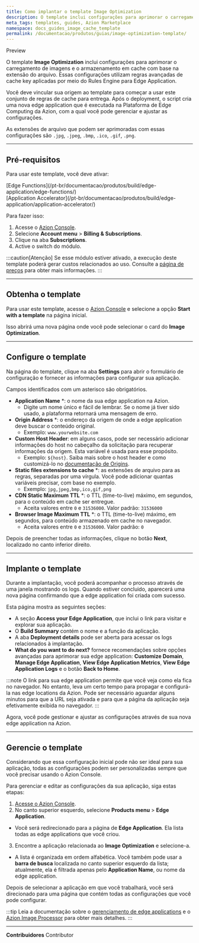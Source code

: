 ```yaml
---
title: Como implantar o template Image Optimization
description: O template inclui configurações para aprimorar o carregamento de imagens e o armazenamento em cache com base na extensão do arquivo..
meta_tags: templates, guides, Azion Marketplace
namespace: docs_guides_image_cache_template
permalink: /documentacao/produtos/guias/image-optimization-template/
---
```



<Badge variant="accent">
Preview
</Badge>

O template **Image Optimization** inclui configurações para aprimorar o carregamento de imagens e o armazenamento em cache com base na extensão do arquivo. Essas configurações utilizam regras avançadas de cache key aplicadas por meio do Rules Engine para Edge Application.

Você deve vincular sua origem ao template para começar a usar este conjunto de regras de cache para entrega. Após o deployment, o script cria uma nova edge application que é executada na Plataforma de Edge Computing da Azion, com a qual você pode gerenciar e ajustar as configurações.

As extensões de arquivo que podem ser aprimoradas com essas configurações são `.jpg`, `.jpeg`, `.bmp`, `.ico`, `.gif`, `.png`.

---

## Pré-requisitos

Para usar este template, você deve ativar:

<Badge>
[Edge Functions](/pt-br/documentacao/produtos/build/edge-application/edge-functions/)
</Badge>
<br />
<Badge>
[Application Accelerator](/pt-br/documentacao/produtos/build/edge-application/application-accelerator/)
</Badge>

Para fazer isso:

1. Acesse o [Azion Console](/en/documentation/products/guides/how-to-access-rtm/).
2. Selecione **Account menu** > **Billing & Subscriptions**.
3. Clique na aba **Subscriptions**.
4. Active o switch do módulo.

:::caution[Atenção]
Se esse módulo estiver ativado, a execução deste template poderá gerar custos relacionados ao uso. Consulte a [página de preços](/pt-br/documentacao/produtos/precos/) para obter mais informações.
:::

---

## Obtenha o template

Para usar este template, acesse o [Azion Console](/pt-br/documentacao/produtos/guias/como-acessar-o-rtm/) e selecione a opção **Start with a template** na página inicial.

Isso abrirá uma nova página onde você pode selecionar o card do **Image Optimization**.

---

## Configure o template

Na página do template, clique na aba **Settings** para abrir o formulário de configuração e fornecer as informações para configurar sua aplicação.

Campos identificados com um asterisco são obrigatórios.

- **Application Name** *: o nome da sua edge application na Azion.
    - Digite um nome único e fácil de lembrar. Se o nome já tiver sido usado, a plataforma retornará uma mensagem de erro.
- **Origin Address** *: o endereço da origem de onde a edge application deve buscar o conteúdo original.
    - Exemplo: `www.yourwebsite.com`
- **Custom Host Header**: em alguns casos, pode ser necessário adicionar informações do host no cabeçalho da solicitação para recuperar informações da origem. Esta variável é usada para esse propósito.
    - Exemplo: `${host}`. Saiba mais sobre o host header e como customizá-lo no [documentação de Origins](/pt-br/documentacao/produtos/build/edge-application/origins/#host-header).
- **Static files extensions to cache** *: as extensões de arquivo para as regras, separadas por uma vírgula. Você pode adicionar quantas variáveis precisar, com base no exemplo.
    - Exemplo: `jpg,jpeg,bmp,ico,gif,png`
- **CDN Static Maximum TTL** *: o TTL (time-to-live) máximo, em segundos, para o conteúdo em cache ser entregue.
    - Aceita valores entre `0` e `31536000`. Valor padrão: `31536000`
- **Browser Image Maximum TTL** *: o TTL (time-to-live) máximo, em segundos, para conteúdo armazenado em cache no navegador.
    - Aceita valores entre `0` e `31536000`. Valor padrão: `0`

Depois de preencher todas as informações, clique no botão **Next**, localizado no canto inferior direito.

---

## Implante o template

Durante a implantação, você poderá acompanhar o processo através de uma janela mostrando os logs. Quando estiver concluido, aparecerá uma nova página confirmando que a edge application foi criada com sucesso.

Esta página mostra as seguintes seções:

- A seção **Access your Edge Application**, que inclui o link para visitar e explorar sua aplicação.
- O **Build Summary** contém o nome e a função da aplicação.
- A aba **Deployment details** pode ser aberta para acessar os logs relacionados à implantação.
- **What do you want to do next?** fornece recomendações sobre opções avançadas para aprimorar sua edge application: **Customize Domain**, **Manage Edge Application**, **View Edge Application Metrics**, **View Edge Application Logs** e o botão **Back to Home**.

:::note
O link para sua edge application permite que você veja como ela fica no navegador. No entanto, leva um certo tempo para propagar e configurá-la nas edge locations da Azion. Pode ser necessário aguardar alguns minutos para que a URL seja ativada e para que a página da aplicação seja efetivamente exibida no navegador.
:::

Agora, você pode gestionar e ajustar as configurações através de sua nova edge application na Azion.

---

## Gerencie o template

Considerando que essa configuração inicial pode não ser ideal para sua aplicação, todas as configurações podem ser personalizadas sempre que você precisar usando o Azion Console.

Para gerenciar e editar as configurações da sua aplicação, siga estas etapas:

1. [Acesse o Azion Console](https://console.azion.com/).
2. No canto superior esquerdo, selecione **Products menu** > **Edge Application**.
- Você será redirecionado para a página de **Edge Application**. Ela lista todas as edge applications que você criou.
3. Encontre a aplicação relacionada ao **Image Optimization** e selecione-a.
- A lista é organizada em ordem alfabética. Você também pode usar a **barra de busca** localizada no canto superior esquerdo da lista; atualmente, ela é filtrada apenas pelo **Application Name**, ou nome da edge application.

Depois de selecionar a aplicação em que você trabalhará, você será direcionado para uma página que contém todas as configurações que você pode configurar.

:::tip
Leia a documentação sobre o [gerenciamento de edge applications](/pt-br/documentacao/produtos/build/edge-application/primeiros-passos/) e o [Azion Image Processor](/pt-br/documentacao/produtos/guias/cache-settings/) para obter mais detalhes.
:::

---


**Contribuidores** <ContributorList>Contributor</ContributorList>
